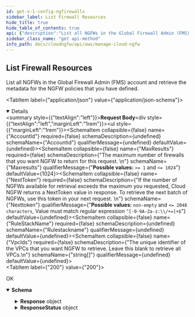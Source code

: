 ```yaml
---
id: get-v-1-config-ngfirewalls
sidebar_label: List Firewall Resources
hide_title: true
hide_table_of_contents: true
api: {"description":"List all NGFWs in the Global Firewall Admin (FMS) account and retrieve the metadata for the NGFW policies that you have defined.\n","operationId":"get-v1-config-ngfirewalls","parameters":[],"requestBody":{"content":{"application/json":{"schema":{"additionalProperties":false,"properties":{"AccountId":{"title":"Accountid","type":"string"},"MaxResults":{"default":1024,"description":"The maximum number of firewalls that you want NGFW to return for this request. \n","maximum":1024,"minimum":1,"title":"Maxresults","type":"integer"},"NextToken":{"description":"If the number of NGFWs available for retrieval exceeds the maximum you requested, Cloud NGFW returns a NextToken value in response. To retrieve the next batch of NGFWs, use this token in your next request.                            \n","maxLength":2048,"minLength":1,"pattern":"^[-0-9A-Za-z:\\/+=]+$","title":"Nexttoken","type":"string"},"RuleStackName":{"title":"Rulestackname","type":"string"},"VpcIds":{"description":"The unique identifier of the VPCs that you want NGFW to retrieve. Leave this blank to retrieve all VPCs.\n","items":{"type":"string"},"title":"Vpcids","type":"array"}},"title":"ListFWResourceRequest","type":"object"}}}},"responses":{"200":{"content":{"application/json":{"schema":{"properties":{"Response":{"description":"The API call response.\n","properties":{"Firewalls":{"description":"The list of NGFWs.\n","items":{"properties":{"AccountId":{"description":"The unique ID of the account.\n","title":"Accountid","type":"string"},"FirewallName":{"description":"Name of the NGFW, unique in a region for each customer. \n","title":"Firewallname","type":"string"}},"required":["FirewallName"],"title":"FirewallInfo","type":"object"},"title":"Firewalls","type":"array"},"NextToken":{"description":"If the number of NGFWs available for retrieval exceeds the maximum you requested, Cloud NGFW returns a NextToken value in response. To retrieve the next batch of NGFWs, use this token in your next request.                            \n","title":"Nexttoken","type":"string"}},"title":"ResponseData","type":"object"},"ResponseStatus":{"description":"The API call response status.\n","additionalProperties":false,"properties":{"ErrorCode":{"default":0,"description":"Default value of a successful response is 0. Any other number indicates an error code.  \n\n400—HTTP bad request\n* InvalidRequestException—Operation failed due to invalid request. For example, unsupported parameter name or value in the request.\n* ResourceNotFoundException—Unable to locate a resource using the parameters you provided.\n* ThrottlingException—Operation failed due to throttling limitations.  \n\n500—Bad request \n* InternalServerError—Your request is valid but Cloud NGFW could not perform the operation due to a system issue.\n","title":"Errorcode","type":"integer"},"Reason":{"description":"The error description.\n","title":"Reason","type":"string"}},"title":"Result","type":"object"}},"title":"ListFWResourceResponse","type":"object"}}},"description":"OK"}},"tags":["ManageNGFW"],"method":"get","path":"/v1/config/ngfirewalls","servers":[{"url":"https://api.us-east-1.aws.cloudngfw.paloaltonetworks.com"}],"jsonRequestBodyExample":{"AccountId":"string","MaxResults":1024,"NextToken":"string","RuleStackName":"string","VpcIds":["string"]},"info":{"contact":{},"description":"Add and modify the user IAM rules and permission policies required to expand or reduce their access and permissions. You can also delete a user. And individual users can view their roles and change their name or password as necessary.                                 \n","title":"Manage Cloud NGFW","version":"1.0.0"},"postman":{"name":"List Firewall Resources","description":{"content":"List all NGFWs in the Global Firewall Admin (FMS) account and retrieve the metadata for the NGFW policies that you have defined.\n","type":"text/plain"},"url":{"path":["v1","config","ngfirewalls"],"host":["{{baseUrl}}"],"query":[],"variable":[]},"header":[{"key":"Content-Type","value":"application/json"},{"key":"Accept","value":"application/json"}],"method":"GET","body":{"mode":"raw","raw":"\"\"","options":{"raw":{"language":"json"}}}}}
sidebar_class_name: "get api-method"
info_path: docs/cloudngfw/api/aws/manage-cloud-ngfw
---
```



## List Firewall Resources



List all NGFWs in the Global Firewall Admin (FMS) account and retrieve the metadata for the NGFW policies that you have defined.


<MimeTabs><TabItem label={"application/json"} value={"application/json-schema"}><details style={{}} data-collapsed={false} open={true}><summary style={{"textAlign":"left"}}><strong>Request Body</strong></summary><div style={{"textAlign":"left","marginLeft":"1rem"}}></div><ul style={{"marginLeft":"1rem"}}><SchemaItem collapsible={false} name={"AccountId"} required={false} schemaDescription={undefined} schemaName={"Accountid"} qualifierMessage={undefined} defaultValue={undefined}></SchemaItem><SchemaItem collapsible={false} name={"MaxResults"} required={false} schemaDescription={"The maximum number of firewalls that you want NGFW to return for this request. \n"} schemaName={"Maxresults"} qualifierMessage={"**Possible values:** `>= 1` and `<= 1024`"} defaultValue={1024}></SchemaItem><SchemaItem collapsible={false} name={"NextToken"} required={false} schemaDescription={"If the number of NGFWs available for retrieval exceeds the maximum you requested, Cloud NGFW returns a NextToken value in response. To retrieve the next batch of NGFWs, use this token in your next request.                            \n"} schemaName={"Nexttoken"} qualifierMessage={"**Possible values:** `non-empty` and `<= 2048 characters`, Value must match regular expression `^[-0-9A-Za-z:\\/+=]+$`"} defaultValue={undefined}></SchemaItem><SchemaItem collapsible={false} name={"RuleStackName"} required={false} schemaDescription={undefined} schemaName={"Rulestackname"} qualifierMessage={undefined} defaultValue={undefined}></SchemaItem><SchemaItem collapsible={false} name={"VpcIds"} required={false} schemaDescription={"The unique identifier of the VPCs that you want NGFW to retrieve. Leave this blank to retrieve all VPCs.\n"} schemaName={"string[]"} qualifierMessage={undefined} defaultValue={undefined}></SchemaItem></ul></details></TabItem></MimeTabs><div><ApiTabs><TabItem label={"200"} value={"200"}><div>

OK

</div><div><MimeTabs groupId={"mime-type"}><TabItem label={"application/json"} value={"application/json"}><SchemaTabs groupId={"schema-tabs"}><TabItem label={"Schema"} value={"Schema"}><details style={{}} data-collapsed={false} open={true}><summary style={{"textAlign":"left"}}><strong>Schema</strong></summary><div style={{"textAlign":"left","marginLeft":"1rem"}}></div><ul style={{"marginLeft":"1rem"}}><SchemaItem collapsible={true} className={"schemaItem"}><details style={{}}><summary style={{}}><strong>Response</strong><span style={{"opacity":"0.6"}}> object</span></summary><div style={{"marginLeft":"1rem"}}><div style={{"marginTop":".5rem","marginBottom":".5rem"}}>

The API call response.


</div><SchemaItem collapsible={true} className={"schemaItem"}><details style={{}}><summary style={{}}><strong>Firewalls</strong><span style={{"opacity":"0.6"}}> object[]</span></summary><div style={{"marginLeft":"1rem"}}><div style={{"marginTop":".5rem","marginBottom":".5rem"}}>

The list of NGFWs.


</div><SchemaItem collapsible={false} name={"AccountId"} required={false} schemaDescription={"The unique ID of the account.\n"} schemaName={"Accountid"} qualifierMessage={undefined} defaultValue={undefined}></SchemaItem><SchemaItem collapsible={false} name={"FirewallName"} required={false} schemaDescription={"Name of the NGFW, unique in a region for each customer. \n"} schemaName={"Firewallname"} qualifierMessage={undefined} defaultValue={undefined}></SchemaItem></div></details></SchemaItem><SchemaItem collapsible={false} name={"NextToken"} required={false} schemaDescription={"If the number of NGFWs available for retrieval exceeds the maximum you requested, Cloud NGFW returns a NextToken value in response. To retrieve the next batch of NGFWs, use this token in your next request.                            \n"} schemaName={"Nexttoken"} qualifierMessage={undefined} defaultValue={undefined}></SchemaItem></div></details></SchemaItem><SchemaItem collapsible={true} className={"schemaItem"}><details style={{}}><summary style={{}}><strong>ResponseStatus</strong><span style={{"opacity":"0.6"}}> object</span></summary><div style={{"marginLeft":"1rem"}}><div style={{"marginTop":".5rem","marginBottom":".5rem"}}>

The API call response status.


</div><SchemaItem collapsible={false} name={"ErrorCode"} required={false} schemaDescription={"Default value of a successful response is 0. Any other number indicates an error code.  \n\n400—HTTP bad request\n* InvalidRequestException—Operation failed due to invalid request. For example, unsupported parameter name or value in the request.\n* ResourceNotFoundException—Unable to locate a resource using the parameters you provided.\n* ThrottlingException—Operation failed due to throttling limitations.  \n\n500—Bad request \n* InternalServerError—Your request is valid but Cloud NGFW could not perform the operation due to a system issue.\n"} schemaName={"Errorcode"} qualifierMessage={undefined} defaultValue={0}></SchemaItem><SchemaItem collapsible={false} name={"Reason"} required={false} schemaDescription={"The error description.\n"} schemaName={"Reason"} qualifierMessage={undefined} defaultValue={undefined}></SchemaItem></div></details></SchemaItem></ul></details></TabItem></SchemaTabs></TabItem></MimeTabs></div></TabItem></ApiTabs></div>
      